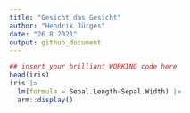 ```yaml
---
title: "Gesicht das Gesicht"
author: "Hendrik Jürges"
date: "26 8 2021"
output: github_document
---
```


```r
## insert your brilliant WORKING code here
head(iris)
iris |> 
  lm(formula = Sepal.Length~Sepal.Width) |> 
  arm::display()
```